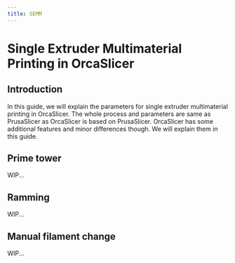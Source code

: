 ```yaml
---
title: SEMM
---
```


# Single Extruder Multimaterial Printing in OrcaSlicer

## Introduction
In this guide, we will explain the parameters for single extruder multimaterial printing in OrcaSlicer. The whole process and parameters are same as PrusaSlicer as OrcaSlicer is based on PrusaSlicer.
OrcaSlicer has some additional features and minor differences though. We will explain them in this guide.

## Prime tower
WIP...

## Ramming
WIP...

## Manual filament change
WIP...
